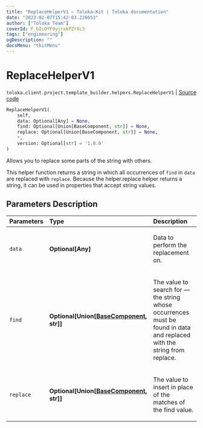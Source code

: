 ```yaml
---
title: "ReplaceHelperV1 — Toloka-Kit | Toloka documentation"
date: "2023-02-07T15:42:03.226653"
author: ["Toloka Team"]
coverId: F_bIcOYF9yjrxkPZrXc3
tags: ["engineering"]
ogDescription: ""
docsMenu: "tkitMenu"
---
```


# ReplaceHelperV1
`toloka.client.project.template_builder.helpers.ReplaceHelperV1` | [Source code](https://github.com/Toloka/toloka-kit/blob/v1.1.3/src/client/project/template_builder/helpers.py#L143)

```python
ReplaceHelperV1(
    self,
    data: Optional[Any] = None,
    find: Optional[Union[BaseComponent, str]] = None,
    replace: Optional[Union[BaseComponent, str]] = None,
    *,
    version: Optional[str] = '1.0.0'
)
```

Allows you to replace some parts of the string with others.

This helper function returns a string in which all occurrences of `find` in `data` are replaced with `replace`.
Because the helper.replace helper returns a string, it can be used in properties that accept string values.

## Parameters Description

| Parameters | Type | Description |
| :----------| :----| :-----------|
`data`|**Optional\[Any\]**|<p>Data to perform the replacement on.</p>
`find`|**Optional\[Union\[[BaseComponent](/docs-new/toloka-kit/reference/toloka.client.project.template_builder.base.BaseComponent), str\]\]**|<p>The value to search for — the string whose occurrences must be found in data and replaced with the string from replace.</p>
`replace`|**Optional\[Union\[[BaseComponent](/docs-new/toloka-kit/reference/toloka.client.project.template_builder.base.BaseComponent), str\]\]**|<p>The value to insert in place of the matches of the find value.</p>
